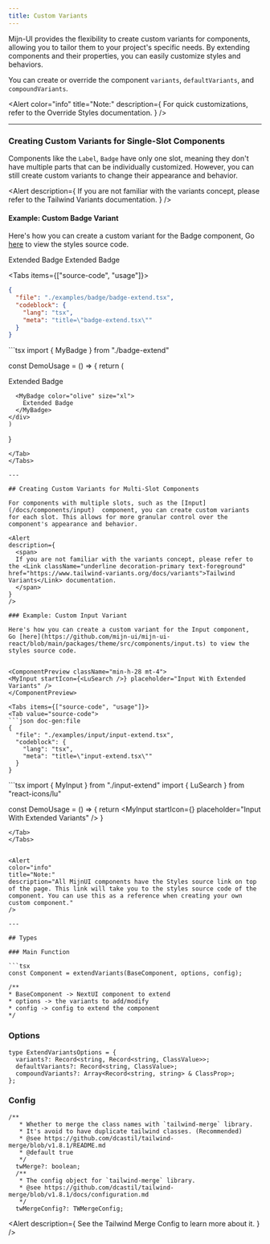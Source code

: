 ```yaml
---
title: Custom Variants
---
```



Mijn-UI provides the flexibility to create custom variants for components, allowing you to tailor them to your project's specific needs. By extending components and their properties, you can easily customize styles and behaviors.

You can create or override the component `variants`, `defaultVariants`, and `compoundVariants`.

<Alert
  color="info"
  title="Note:"
  description={
    <span>
      For quick customizations, refer to the <Link className="underline decoration-primary text-foreground" href="/docs/customization/override-styles">Override Styles</Link> documentation.
    </span>
  }
/>

---

### Creating Custom Variants for Single-Slot Components

Components like the `Label`, `Badge` have only one slot, meaning they don't have multiple parts that can be individually customized. However, you can still create custom variants to change their appearance and behavior.

<Alert 
  description={
    <span>
    If you are not familiar with the variants concept, please refer to the <Link className="underline decoration-primary text-foreground" href="https://www.tailwind-variants.org/docs/variants">Tailwind Variants</Link> documentation.
    </span>
  }
/>


#### Example: Custom Badge Variant

Here's how you can create a custom variant for the Badge component, Go [here](https://github.com/mijn-ui/mijn-ui-react/blob/main/packages/theme/src/components/badge.ts) to view the styles source code.

<ComponentPreview className="!min-h-28">
  <MyBadge color="olive" size="md" variant="ghost">
    Extended Badge
  </MyBadge>

  <MyBadge color="olive" size="md">
    Extended Badge
  </MyBadge>
</ComponentPreview>

<Tabs items={["source-code", "usage"]}>
  <Tab value="source-code">
  ```json doc-gen:file
  {
    "file": "./examples/badge/badge-extend.tsx",
    "codeblock": {
      "lang": "tsx",
      "meta": "title=\"badge-extend.tsx\""
    }
  }
  ```
  </Tab>

  <Tab value="usage">
  ```tsx
  import { MyBadge } from "./badge-extend"

  const DemoUsage = () => {
    return (
    <div>
      <MyBadge color="olive" size="xl" variant="ghost">
        Extended Badge
      </MyBadge>

      <MyBadge color="olive" size="xl">
        Extended Badge
      </MyBadge>
    </div>
    )
  }
  ```
  </Tab>
</Tabs>

---

## Creating Custom Variants for Multi-Slot Components

For components with multiple slots, such as the [Input](/docs/components/input)  component, you can create custom variants for each slot. This allows for more granular control over the component's appearance and behavior.

<Alert 
  description={
    <span>
    If you are not familiar with the variants concept, please refer to the <Link className="underline decoration-primary text-foreground" href="https://www.tailwind-variants.org/docs/variants">Tailwind Variants</Link> documentation.
    </span>
  }
/>

### Example: Custom Input Variant

Here's how you can create a custom variant for the Input component, Go [here](https://github.com/mijn-ui/mijn-ui-react/blob/main/packages/theme/src/components/input.ts) to view the styles source code.


<ComponentPreview className="min-h-28 mt-4">
  <MyInput startIcon={<LuSearch />} placeholder="Input With Extended Variants" />
</ComponentPreview>

<Tabs items={["source-code", "usage"]}>
  <Tab value="source-code">
  ```json doc-gen:file
  {
    "file": "./examples/input/input-extend.tsx",
    "codeblock": {
      "lang": "tsx",
      "meta": "title=\"input-extend.tsx\""
    }
  }
  ```
  </Tab>

  <Tab value="usage">
  ```tsx
  import { MyInput } from "./input-extend"
  import { LuSearch } from "react-icons/lu"

  const DemoUsage = () => {
    return <MyInput startIcon={<LuSearch />} placeholder="Input With Extended Variants" />
  }
  ```
  </Tab>
</Tabs>


<Alert
  color="info"
  title="Note:"
  description="All MijnUI components have the Styles source link on top of the page. This link will take you to the styles source code of the component. You can use this as a reference when creating your own custom component."
/>

---

## Types

### Main Function

```tsx 
const Component = extendVariants(BaseComponent, options, config);

/**
 * BaseComponent -> NextUI component to extend
 * options -> the variants to add/modify
 * config -> config to extend the component
 */
```

### Options

```tsx
type ExtendVariantsOptions = {
  variants?: Record<string, Record<string, ClassValue>>;
  defaultVariants?: Record<string, ClassValue>;
  compoundVariants?: Array<Record<string, string> & ClassProp>;
};
```

### Config

```tsx
/**
   * Whether to merge the class names with `tailwind-merge` library.
   * It's avoid to have duplicate tailwind classes. (Recommended)
   * @see https://github.com/dcastil/tailwind-merge/blob/v1.8.1/README.md
   * @default true
   */
  twMerge?: boolean;
  /**
   * The config object for `tailwind-merge` library.
   * @see https://github.com/dcastil/tailwind-merge/blob/v1.8.1/docs/configuration.md
   */
  twMergeConfig?: TWMergeConfig;
```

<Alert 
  description={
  <span>
  See the <Link className="underline decoration-primary text-foreground" href="https://www.tailwind-variants.org/docs/variants">Tailwind Merge Config</Link> to learn more about it.
  </span>
  }
/>